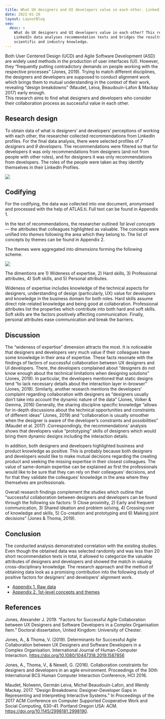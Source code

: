 ```yaml
---
title: What UX designers and UI developers value in each other. LinkedIn research study
date: 2021-01-26
layout: LayoutBlog
seo:
  desc: >
    What do UX designers and UI developers value in each other? This research study on
    LinkedIn data analyses recommendation texts and bridges the results to the existing
    scientific and industry knowledge.
---
```




Both User Centered Design (UCD) and Agile Software Development (ASD) are widely used methods in the production of user interfaces (UI). However, they “frequently putting contradictory demands on people working with the respective processes” (Jones, 2019). Trying to match different disciplines, the designers and developers are supposed to conduct alignment work which brings them to mutual understanding in the context of their work, revealing “design breakdowns” (Maudet, Leiva, Beaudouin-Lafon & Mackay 2017) early enough.<br/>
This research aims to find what designers and developers who consider their collaboration process as successful value in each other.

## Research design

To obtain data of what is designers’ and developers’ perceptions of working with each other, the researcher collected recommendations from LinkedIn profiles. For the final data analysis, there were selected profiles of _7 designers_ and _9 developers_. The recommendations were filtered so that for developers it was only recommendations from designers (and not from people with other roles), and for designers it was only recommendations from developers. The roles of the people were taken as they identify themselves in their LinkedIn Profiles.

![](./recommendation-example.png)

## Codifying

For the codifying, the data was collected into one document, anonymised and processed with the help of ATLAS.ti. Full text can be found in Appendix 1.

In the text of recommendations, the researcher outlined _1st level concepts_ — the attributes that colleagues highlighted as valuable. The concepts were unified into _themes_ following the area which they belong to. The list of concepts by themes can be found in Appendix 2.

The themes were aggregated into _dimensions_ forming the following scheme.


![](./codifying.png)


The dimentions are 1) Wideness of expertise, 2) Hard skills, 3) Professional attributes, 4) Soft skills, and 5) Personal attributes.

Wideness of expertise includes knowledge of the technical aspects for designers, understanding of design (particularly, UX) value for developers and knowledge in the business domain for both roles. Hard skills assume direct role-related knowledge and being good at collaboration. Professional attributes list the properties which contribute into both hard and soft skills. Soft skills are the factors positively affecting communication. Finally, personal attributes ease communication and break the barriers.

## Discussion

The “wideness of expertise” dimension attracts the most. It is noticeable that designers and developers very much value if their colleagues have some knowledge in their area of expertise. These facts resonate with the findings of factors of successful collaboration between UX designers and UI developers. There, the developers complained about “designers do not know enough about the technical limitations when designing solutions” (Jones, 2019). In particular, the developers mentioned that static designs tend “to lack necessary details about the interaction layer in-browser” (Jones, 2019). Similarly, another research mentions the developers’ complaint regarding collaboration with designers as “designers usually don’t take into account the dynamic nature of the data” (Jones, Volker & Gemma, 2016) Generally, the sharing discipline specific knowledge “allows for in-depth discussions about the technical opportunities and constraints of different ideas” (Jones, 2019) and “collaboration is usually smoother when the designer is aware of the developer’s constraints and possibilities” (Maudet et al. 2017) .Correspondingly, the recommendations’ analysis shows that developers value “prototyping” skills of designers which would bring them dynamic designs including the interaction details.

In addition, both designers and developers highlighted business and product knowledge as positive.
This is probably because both designers and developers would like to make mutual decisions regarding the creating product and seeking the missing expertise in their closest colleagues. The value of same-domain expertise can be explained as first the professionals would like to be sure that they can rely on their colleagues' decisions, and for that they validate the colleagues’ knowledge in the area where they themselves are professionals.

Overall research findings complement the studies which outline that “successful collaboration between designers and developers can be found through the following six factors: 1) Close proximity, 2) Early and frequent communication, 3) Shared ideation and problem solving, 4) Crossing over of knowledge and skills, 5) Co-creation and prototyping and 6) Making joint decisions” (Jones & Thoma, 2019).

## Conclusion

The conducted analysis demonstrated correlation with the existing studies. Even though the obtained data was selected randomly and was less than 20 short recommendation texts in total, it allowed to categorize the valuable attributes of designers and developers and showed the match in valuing cross-disciplinary knowledge. The research approach and the method of obtaining data look as a promising contribution into the following study of positive factors for designers’ and developers’ alignment work.

- [Appendix 1. Raw data](https://varya.me/designers-developers-linkedin-study/Varya-Stepanova__What-UX-designers-and-UI-developers-value-in-each-other__LinkedIn-study__appendix-1.pdf)
- [Appendix 2. 1st-level concepts and themes](https://varya.me/designers-developers-linkedin-study/Varya-Stepanova__What-UX-designers-and-UI-developers-value-in-each-other__LinkedIn-study__appendix-2.pdf)

## References

Jones, Alexander J. 2019. “Factors for Successful Agile Collaboration between UX Designers and Software Developers in a Complex Organisation Item.” Doctoral dissertation, United Kingdom: University of Chester.

Jones, A., & Thoma, V. (2019). Determinants for Successful Agile Collaboration between UX Designers and Software Developers in a Complex Organisation. International Journal of Human-Computer Interaction. https://doi.org/10.1080/10447318.2019.1587856

Jones, A., Thoma, V., & Newell, G. (2016). Collaboration constraints for designers and developers in an agile environment. Proceedings of the 30th International BCS Human Computer Interaction Conference, HCI 2016.

Maudet, Nolwenn, Germán Leiva, Michel Beaudouin-Lafon, and Wendy Mackay. 2017. “Design Breakdowns: Designer-Developer Gaps in Representing and Interpreting Interactive Systems.” In Proceedings of the 2017 ACM Conference on Computer Supported Cooperative Work and Social Computing, 630–41. Portland Oregon USA: ACM. https://doi.org/10.1145/2998181.2998190.
